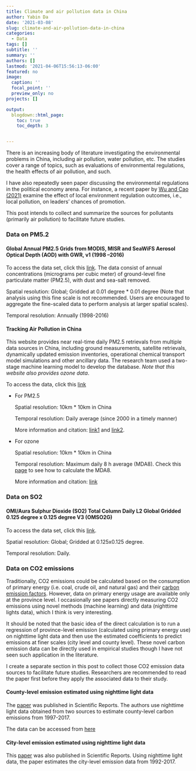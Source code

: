 ```yaml
---
title: Climate and air pollution data in China
author: Yabin Da
date: '2021-03-08'
slug: climate-and-air-pollution-data-in-china
categories:
  - Data
tags: []
subtitle: ''
summary: ''
authors: []
lastmod: '2021-04-06T15:56:13-06:00'
featured: no
image:
  caption: ''
  focal_point: ''
  preview_only: no
projects: []

output:
  blogdown::html_page:
    toc: true
    toc_depth: 3


---
```


There is an increasing body of literature investigating the environmental problems in China, including air pollution, water pollution, etc. The studies cover a range of topics, such as evaluations of environmental regulations, the health effects of air pollution, and such. 

I have also repeatedly seen paper discussing the environmental regulations in the political economy arena. For instance, a recent paper by [Wu and Cao (2021)](https://www.sciencedirect.com/science/article/pii/S0095069621000231?dgcid=raven_sd_aip_email) examine the effect of local environment regulation outcomes, i.e., local pollution, on leaders' chances of promotion.

This post intends to collect and summarize the sources for pollutants (primarily air pollution) to facilitate future studies.


### Data on PM5.2



#### Global Annual PM2.5 Grids from MODIS, MISR and SeaWiFS Aerosol Optical Depth (AOD) with GWR, v1 (1998 –2016)

To access the data set, click this [link](https://sedac.ciesin.columbia.edu/data/set/sdei-global-annual-gwr-pm2-5-modis-misr-seawifs-aod). The data consist of annual concentrations (micrograms per cubic meter) of ground-level fine particulate matter (PM2.5), with dust and sea-salt removed.

Spatial resolution: Global; Gridded at 0.01 degree * 0.01 degree (Note that analysis using this fine scale is not recommended. Users are encouraged to aggregate the fine-scaled data to perform analysis at larger spatial scales).

Temporal resolution: Annually (1998-2016)


#### Tracking Air Pollution in China

This website provides near real-time daily PM2.5 retrievals from multiple data sources in China, including ground measurements, satellite retrievals, dynamically updated emission inventories, operational chemical transport model simulations and other ancillary data. The research team used a two-stage machine learning model to develop the database. _Note that this website also provides ozone data_.

To access the data, click this [link](http://tapdata.org/)

- For PM2.5

  Spatial resolution: 10km * 10km in China

  Temporal resolution: Daily average (since 2000 in a timely manner)

  More information and citation: [link1](https://arxiv.org/ftp/arxiv/papers/2103/2103.06520.pdf) and [link2](https://www.sciencedirect.com/science/article/pii/S1352231020306555).

- For ozone

  Spatial resolution: 10km * 10km in China

  Temporal resolution: Maximum daily 8 h average (MDA8). Check this [page](https://www.asl-associates.com/cal8hr.htm) to see how to calculate the MDA8.

  More information and citation: [link](https://pubs.acs.org/doi/10.1021/acs.est.0c03098)




### Data on SO2


#### OMI/Aura Sulphur Dioxide (SO2) Total Column Daily L2 Global Gridded 0.125 degree x 0.125 degree V3 (OMSO2G)

To access the data set, click this [link](https://disc.gsfc.nasa.gov/datasets/OMSO2G_003/summary).

Spatial resolution: Global; Gridded at 0.125x0.125 degree. 

Temporal resolution: Daily. 


### Data on CO2 emissions

Traditionally, CO2 emissions could be calculated based on the consumption of primary energy (i.e. coal, crude oil, and natural gas) and their [carbon emission factors](https://www.ipcc.ch/site/assets/uploads/2019/12/03COP25_2019-Refinement.pdf). However, data on primary energy usage are available only at the province level. I occasionally see papers directly measuring CO2 emissions using novel methods (machine learning) and data (nighttime lights data), which I think is very interesting. 

It should be noted that the basic idea of the direct calculation is to run a regression of province-level emission (calculated using primary energy use) on nighttime light data and then use the estimated coefficients to predict emissions at finer scales (city level and county level). These novel carbon emission data can be directly used in empirical studies though I have not seen such application in the literature. 

I create a separate section in this post to collect those CO2 emission data sources to facilitate future studies. Researchers are recommended to read the paper first before they apply the associated data to their study. 

#### County-level emission estimated using nighttime light data

The [paper](https://www.nature.com/articles/s41597-020-00736-3) was published in Scientific Reports. The authors use nighttime light data obtained from two sources to estimate county-level carbon emissions from 1997-2017. 

The data can be accessed from [here](https://figshare.com/collections/County-level_CO2_emissions_and_sequestration_in_China/5136302/2)


#### City-level emission estimated using nighttime light data

This [paper](https://www.nature.com/articles/s41598-021-81754-y) was also published in Scientific Reports. Using nighttime light data, the paper estimates the city-level emission data from 1992-2017.




  


